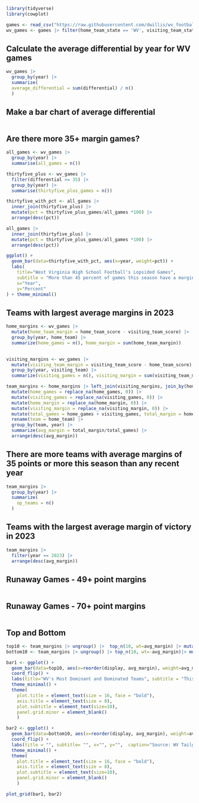 ```r
library(tidyverse)
library(cowplot)
```

```r
games <- read_csv("https://raw.githubusercontent.com/dwillis/wv_football/main/scores.csv")
wv_games <- games |> filter(home_team_state == 'WV', visiting_team_state == 'WV')
```

## Calculate the average differential by year for WV games

```r
wv_games |>
  group_by(year) |>
  summarize(
  average_differential = sum(differential) / n()
  )
```


## Make a bar chart of average differential

```r

```

## Are there more 35+ margin games?

```r
all_games <- wv_games |> 
  group_by(year) |> 
  summarise(all_games = n())

thirtyfive_plus <- wv_games |> 
  filter(differential >= 35) |> 
  group_by(year) |> 
  summarise(thirtyfive_plus_games = n())

thirtyfive_with_pct <- all_games |> 
  inner_join(thirtyfive_plus) |> 
  mutate(pct = thirtyfive_plus_games/all_games *100) |> 
  arrange(desc(pct))

all_games |> 
  inner_join(thirtyfive_plus) |> 
  mutate(pct = thirtyfive_plus_games/all_games *100) |> 
  arrange(desc(pct))
```
```r
ggplot() + 
  geom_bar(data=thirtyfive_with_pct, aes(x=year, weight=pct)) +
  labs(
    title="West Virginia High School Football's Lopsided Games", 
    subtitle = "More than 45 percent of games this season have a margin of 35 or more points, a modern high.",
    x="Year", 
    y="Percent"
) + theme_minimal()
```

## Teams with largest average margins in 2023

```r
home_margins <- wv_games |> 
  mutate(home_team_margin = home_team_score - visiting_team_score) |> 
  group_by(year, home_team) |> 
  summarize(home_games = n(), home_margin = sum(home_team_margin))
  

visiting_margins <- wv_games |> 
  mutate(visiting_team_margin = visiting_team_score - home_team_score) |> 
  group_by(year, visiting_team) |> 
  summarize(visiting_games = n(), visiting_margin = sum(visiting_team_margin))

team_margins <- home_margins |> left_join(visiting_margins, join_by(home_team == visiting_team, year == year)) |> 
  mutate(home_games = replace_na(home_games, 0)) |> 
  mutate(visiting_games = replace_na(visiting_games, 0)) |> 
  mutate(home_margin = replace_na(home_margin, 0)) |> 
  mutate(visiting_margin = replace_na(visiting_margin, 0)) |> 
  mutate(total_games = home_games + visiting_games, total_margin = home_margin + visiting_margin) |>
  rename(team = home_team) |> 
  group_by(team, year) |> 
  summarize(avg_margin = total_margin/total_games) |> 
  arrange(desc(avg_margin))

```

## There are more teams with average margins of 35 points or more this season than any recent year

```r
team_margins |> 
  group_by(year) |>
  summarize(
    op_teams = n()
  )
```

## Teams with the largest average margin of victory in 2023

```r
team_margins |>
  filter(year == 2023) |>
  arrange(desc(avg_margin))
```

## Runaway Games - 49+ point margins

```r

```

## Runaway Games - 70+ point margins

```r

```


## Top and Bottom

```r
top10 <- team_margins |> ungroup() |>  top_n(10, wt=avg_margin) |> mutate(display = paste(team, year))
bottom10 <- team_margins |> ungroup() |> top_n(10, wt=-avg_margin)|> mutate(display = paste(team, year))

bar1 <- ggplot() + 
  geom_bar(data=top10, aes(x=reorder(display, avg_margin), weight=avg_margin)) +
  coord_flip() + 
  labs(title="WV's Most Dominant and Dominated Teams", subtitle = "This season has seen some historically lopsided results.",  x="", y="Average margin in points", caption = "") + 
  theme_minimal() + 
  theme(
    plot.title = element_text(size = 16, face = "bold"),
    axis.title = element_text(size = 8), 
    plot.subtitle = element_text(size=10), 
    panel.grid.minor = element_blank()
    )

bar2 <- ggplot() + 
  geom_bar(data=bottom10, aes(x=reorder(display, avg_margin), weight=avg_margin)) +
  coord_flip() +  
  labs(title = "", subtitle= "", x="", y="",  caption="Source: WV Tailgate Central | By Derek Willis") + 
  theme_minimal() + 
  theme(
    plot.title = element_text(size = 16, face = "bold"),
    axis.title = element_text(size = 8), 
    plot.subtitle = element_text(size=10), 
    panel.grid.minor = element_blank()
    )

plot_grid(bar1, bar2) 
```


